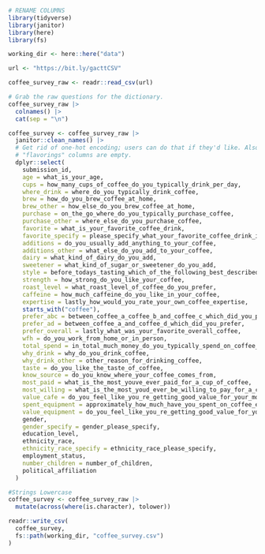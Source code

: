 ```r
# RENAME COLUMNS
library(tidyverse)
library(janitor)
library(here)
library(fs)

working_dir <- here::here("data")

url <- "https://bit.ly/gacttCSV"

coffee_survey_raw <- readr::read_csv(url)

# Grab the raw questions for the dictionary.
coffee_survey_raw |> 
  colnames() |> 
  cat(sep = "\n")

coffee_survey <- coffee_survey_raw |> 
  janitor::clean_names() |> 
  # Get rid of one-hot encoding; users can do that if they'd like. Also,
  # "flavorings" columns are empty.
  dplyr::select(
    submission_id,
    age = what_is_your_age,
    cups = how_many_cups_of_coffee_do_you_typically_drink_per_day,
    where_drink = where_do_you_typically_drink_coffee,
    brew = how_do_you_brew_coffee_at_home,
    brew_other = how_else_do_you_brew_coffee_at_home,
    purchase = on_the_go_where_do_you_typically_purchase_coffee,
    purchase_other = where_else_do_you_purchase_coffee,
    favorite = what_is_your_favorite_coffee_drink,
    favorite_specify = please_specify_what_your_favorite_coffee_drink_is,
    additions = do_you_usually_add_anything_to_your_coffee,
    additions_other = what_else_do_you_add_to_your_coffee,
    dairy = what_kind_of_dairy_do_you_add,
    sweetener = what_kind_of_sugar_or_sweetener_do_you_add,
    style = before_todays_tasting_which_of_the_following_best_described_what_kind_of_coffee_you_like,
    strength = how_strong_do_you_like_your_coffee,
    roast_level = what_roast_level_of_coffee_do_you_prefer,
    caffeine = how_much_caffeine_do_you_like_in_your_coffee,
    expertise = lastly_how_would_you_rate_your_own_coffee_expertise,
    starts_with("coffee"),
    prefer_abc = between_coffee_a_coffee_b_and_coffee_c_which_did_you_prefer,
    prefer_ad = between_coffee_a_and_coffee_d_which_did_you_prefer,
    prefer_overall = lastly_what_was_your_favorite_overall_coffee,
    wfh = do_you_work_from_home_or_in_person,
    total_spend = in_total_much_money_do_you_typically_spend_on_coffee_in_a_month,
    why_drink = why_do_you_drink_coffee,
    why_drink_other = other_reason_for_drinking_coffee,
    taste = do_you_like_the_taste_of_coffee,
    know_source = do_you_know_where_your_coffee_comes_from,
    most_paid = what_is_the_most_youve_ever_paid_for_a_cup_of_coffee,
    most_willing = what_is_the_most_youd_ever_be_willing_to_pay_for_a_cup_of_coffee,
    value_cafe = do_you_feel_like_you_re_getting_good_value_for_your_money_when_you_buy_coffee_at_a_cafe,
    spent_equipment = approximately_how_much_have_you_spent_on_coffee_equipment_in_the_past_5_years,
    value_equipment = do_you_feel_like_you_re_getting_good_value_for_your_money_with_regards_to_your_coffee_equipment,
    gender,
    gender_specify = gender_please_specify,
    education_level,
    ethnicity_race,
    ethnicity_race_specify = ethnicity_race_please_specify,
    employment_status,
    number_children = number_of_children,
    political_affiliation
  )

#Strings Lowercase
coffee_survey <- coffee_survey_raw |>
  mutate(across(where(is.character), tolower))

readr::write_csv(
  coffee_survey,
  fs::path(working_dir, "coffee_survey.csv")
)



```

